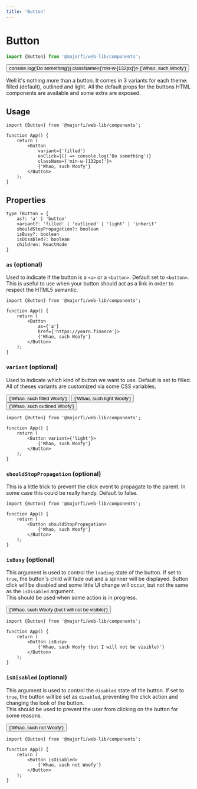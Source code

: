 ```yaml
---
title: 'Button'
---
```




# Button
```ts
import {Button} from '@majorfi/web-lib/components';
```
<CodeExample>
	<Button
		variant={'filled'}
		onClick={() => console.log('Do something')}
		className={'min-w-[132px]'}>
		{'Whao, such Woofy'}
	</Button>
</CodeExample>

Well it's nothing more than a button. It comes in 3 variants for each theme: filled (default), outlined and light. All the default props for the buttons HTML components are available and some extra are exposed.

## Usage

```tsx
import {Button} from '@majorfi/web-lib/components';

function App() {
	return (
		<Button
			variant={'filled'}
			onClick={() => console.log('Do something')}
			className={'min-w-[132px]'}>
			{'Whao, such Woofy'}
		</Button>
	);
}
```

## Properties

```tsx
type TButton = {
	as?: 'a' | 'button'
	variant?: 'filled' | 'outlined' | 'light' | 'inherit'
	shouldStopPropagation?: boolean
	isBusy?: boolean
	isDisabled?: boolean
	children: ReactNode
}
```

### `as` (optional)
Used to indicate if the button is a `<a>` or a `<button>`. Default set to `<button>`. This is useful to use when your button should act as a link in order to respect the HTML5 semantic.
```tsx {6-7}
import {Button} from '@majorfi/web-lib/components';

function App() {
	return (
		<Button
			as={'a'}
			href={'https://yearn.finance'}>
			{'Whao, such Woofy'}
		</Button>
	);
}
```

### `variant` (optional)
Used to indicate which kind of button we want to use. Default is set to filled. All of theses variants are customized via some CSS variables.

<CodeExample>
	<div className={'space-y-2'}>
		<Button className={'w-full'} variant={'filled'}>
			{'Whao, such filled Woofy'}
		</Button>
		<Button className={'w-full'} variant={'light'}>
			{'Whao, such light Woofy'}
		</Button>
		<Button className={'w-full'} variant={'outlined'}>
			{'Whao, such outlined Woofy'}
		</Button>
	</div>
</CodeExample>


```tsx {5}
import {Button} from '@majorfi/web-lib/components';

function App() {
	return (
		<Button variant={'light'}>
			{'Whao, such Woofy'}
		</Button>
	);
}
```

### `shouldStopPropagation` (optional)
This is a little trick to prevent the click event to propagate to the parent. In some case this could be really handy. Default to false.
```tsx {5}
import {Button} from '@majorfi/web-lib/components';

function App() {
	return (
		<Button shouldStopPropagation>
			{'Whao, such Woofy'}
		</Button>
	);
}
```

### `isBusy` (optional)
This argument is used to control the `loading` state of the button. If set to `true`, the button's child will fade out and a spinner will be displayed. Button click will be disabled and some little UI change will occur, but not the same as the `isDisabled` argument.  
This should be used when some action is in progress.

<CodeExample>
	<Button isBusy>
		{'Whao, such Woofy (but I will not be visible)'}
	</Button>
</CodeExample>

```tsx {5}
import {Button} from '@majorfi/web-lib/components';

function App() {
	return (
		<Button isBusy>
			{'Whao, such Woofy (but I will not be visible)'}
		</Button>
	);
}
```

### `isDisabled` (optional)
This argument is used to control the `disabled` state of the button. If set to `true`, the button will be set as `disabled`, preventing the click action and changing the look of the button.  
This should be used to prevent the user from clicking on the button for some reasons.  

<CodeExample>
	<Button isDisabled>
		{'Whao, such not Woofy'}
	</Button>
</CodeExample>

```tsx {5}
import {Button} from '@majorfi/web-lib/components';

function App() {
	return (
		<Button isDisabled>
			{'Whao, such not Woofy'}
		</Button>
	);
}
```